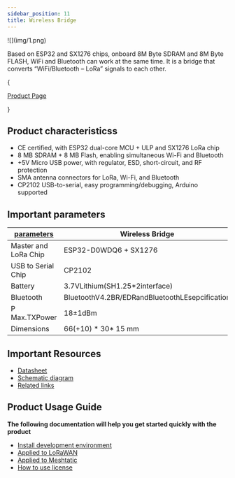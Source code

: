 ```yaml
---
sidebar_position: 11
title: Wireless Bridge
---
```



<div style={{ textAlign: 'center' }}>
  ![](img/1.png)
</div>

Based on ESP32 and SX1276 chips, onboard 8M Byte SDRAM and 8M Byte FLASH, WiFi and Bluetooth can work at the same time. It is a bridge that converts “WiFi/Bluetooth – LoRa” signals to each other.

{<div className={styles.btnContainer}>
  <a href="https://heltec.org/project/wireless-bridge/" className={styles.btnLink1}>
    Product Page
  </a>
</div>}

## Product characteristicss

- CE certified, with ESP32 dual-core MCU + ULP and SX1276 LoRa chip
- 8 MB SDRAM + 8 MB Flash, enabling simultaneous Wi-Fi and Bluetooth
- +5V Micro USB power, with regulator, ESD, short-circuit, and RF protection
- SMA antenna connectors for LoRa, Wi-Fi, and Bluetooth
- CP2102 USB-to-serial, easy programming/debugging, Arduino supported


## Important parameters
| [parameters](https://resource.heltec.cn/download/Wireless_Bridge/bridge.pdf)         | Wireless Bridge     |
|--------------------|----------------------------|
|Master and LoRa Chip      |	     ESP32-D0WDQ6 +  SX1276                 |
|USB to Serial Chip |  	CP2102             |
| Battery     |  3.7VLithium(SH1.25*2interface)                |
| Bluetooth      | 	BluetoothV4.2BR/EDRandBluetoothLEsepcification         |
|P Max.TXPower       |  	 18±1dBm   |
| Dimensions         |   	66(+10) * 30* 15 mm    |


## Important Resources
- [Datasheet](https://resource.heltec.cn/download/Wireless_Bridge/bridge.pdf)
- [Schematic diagram](https://resource.heltec.cn/download/Wireless_Bridge/Schematic_Diagram_HTIT-WB_V0.2.pdf)
- [Related links](https://resource.heltec.cn/download/Wireless_Bridge)

## Product Usage Guide

**The following documentation will help you get started quickly with the product**
- [Install development environment](/docs/devices/open-source-devices/esp32-series/esp32-quick-start?esp32=esp32)
- [Applied to LoRaWAN](/docs/devices/open-source-devices/esp32-series/esp32-quick-start?esp32=lorawan)
- [Applied to Meshtatic](/docs/devices/open-source-devices/esp32-series/esp32-quick-start?esp32=meshtastic)
- [How to use license](docs/devices/general-docs/how_to_use_license)